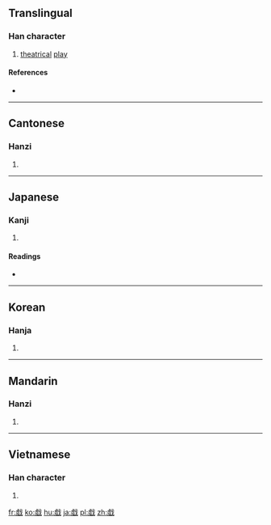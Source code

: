 {{also|戯|戲}}
==Translingual==

===Han character===
{{Han char|rn=62|rad=戈|as=11|sn=15|four=|canj=卜一戈 (YMI)|ids=⿰[[虛]][[戈]]}}

# [[theatrical]] [[play]]

====References====
* {{Han ref|kx=0414.130|hdz=21411.100|uh=6231|ud=25137}}

----

==Cantonese==

===Hanzi===
{{yue-hanzi|jyut=[[hei3]]|y=hei3|sim=戏}}

# {{defn|lang=yue|sort=戈11}}

----

==Japanese==

===Kanji===
{{ja-kanji|grade=|rs=戈11}}

# {{defn|lang=ja|sort=戈11}}

====Readings====
* {{ja-readings|on=[[ぎ]] (gi), [[き]] (ki)|kun=[[たわむれる]] (tawamureru), [[たわむれ]] (tawamure)}}

----

==Korean==

===Hanja===
{{ko-hanja|hangeul=[[희]], [[휘]]|eumhun=|rv=hui, hwi|mr=hŭi, hwi|y=huy, hwi}}

# {{defn|lang=ko|sort=戈11}}

----

==Mandarin==

===Hanzi===
{{cmn-hanzi|sim=戏|pin=[[xì]] ([[xi4]])|wg=hsi<sup>4</sup>}}

# {{defn|lang=cmn|sort=戈11}}

----

==Vietnamese==

===Han character===
{{vi-hantu|hô|rs=戈11}}

# {{defn|lang=vi}}

[[fr:戱]]
[[ko:戱]]
[[hu:戱]]
[[ja:戱]]
[[pl:戱]]
[[zh:戱]]
